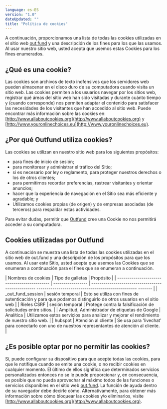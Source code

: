 ```yaml
---
language: es-ES
version: "1.0"
dateUpdated: ""
title: "Política de cookies"
---
```


A continuación, proporcionamos una lista de todas las cookies utilizadas en el sitio web [out.fund](https://out.fund) y una descripción de los fines para los que las usamos. Al usar nuestro sitio web, usted acepta que usemos estas Cookies para los fines enumerados.

## ¿Qué es una cookie?

Las cookies son archivos de texto inofensivos que los servidores web pueden almacenar en el disco duro de su computadora cuando visita un sitio web. Las cookies permiten a los usuarios navegar por los sitios web, registrar qué áreas del sitio web han sido visitadas y durante cuánto tiempo y (cuando corresponde) nos permiten adaptar el contenido para satisfacer las necesidades de los visitantes que han accedido al sitio web. Puede encontrar más información sobre las cookies en: [http://www.allaboutcookies.org](http://www.allaboutcookies.org) y [http://www.youronlinechoices.eu](http://www.youronlinechoices.eu).

## ¿Por qué Outfund utiliza cookies?

Las cookies se utilizan en nuestro sitio web para los siguientes propósitos:

- para fines de inicio de sesión;
- para monitorear y administrar el tráfico del Sitio;
- si es necesario por ley o reglamento, para proteger nuestros derechos o los de otros clientes;
- para permitirnos recordar preferencias, rastrear visitantes y orientar anuncios;
- hacer que la experiencia de navegación en el Sitio sea más eficiente y agradable; y
- Utilizamos cookies propias (de origen) y de empresas asociadas (de terceros) para respaldar estas actividades.

Para evitar dudas, permitir que [Outfund](https://out.fund) cree una Cookie no nos permitirá acceder a su computadora.

## Cookies utilizadas por Outfund

A continuación se muestra una lista de todas las cookies utilizadas en el sitio web de out.fund y una descripción de los propósitos para
que los usamos. Al usar este Sitio, usted acepta que usemos las Cookies que se enumeran a continuación para el
fines que se enumeran a continuación.

| Nombres de cookies | Tipo de galletas | Propósito |
| -------------------------------------------- | ----------------- | -------------------------------------------------- -------------------------------------------------- ------- |
| \_out_fund_session | sesión temporal | Esto se utiliza con fines de autenticación y para que podamos distinguirlo de otros usuarios en el sitio web |
| Rieles CSRF | sesión temporal | Protege contra la falsificación de solicitudes entre sitios. |
| Amplitud, Administrador de etiquetas de Google | Analítica | Utilizamos estos servicios para analizar y mejorar el rendimiento de nuestro sitio web. |
| hubspot | Atención al cliente | Se usa para 'livechat' para conectarlo con uno de nuestros representantes de atención al cliente. |

## ¿Es posible optar por no permitir las cookies?

Sí, puede configurar su dispositivo para que acepte todas las cookies, para que le notifique cuando se emite una cookie,
o no recibir cookies en cualquier momento. El último de ellos significa que determinados servicios personalizados
entonces no se le puede proporcionar y, en consecuencia, es posible que no pueda aprovechar al máximo todos
de las funciones o servicios disponibles en el sitio web [out.fund](https://out.fund). La función de ayuda dentro de su
navegador debe decirle cómo. Alternativamente, para obtener más información sobre cómo bloquear las cookies
y/o eliminarlos, visite [http://www.allaboutcookies.org](http://www.allaboutcookies.org).